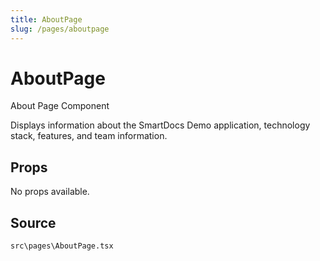 ```yaml
---
title: AboutPage
slug: /pages/aboutpage
---
```


# AboutPage

About Page Component

Displays information about the SmartDocs Demo application,
technology stack, features, and team information.

## Props

No props available.

## Source
`src\pages\AboutPage.tsx`